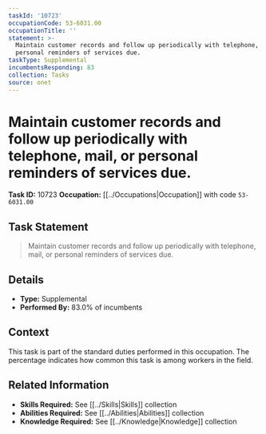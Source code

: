 ```yaml
---
taskId: '10723'
occupationCode: 53-6031.00
occupationTitle: ''
statement: >-
  Maintain customer records and follow up periodically with telephone, mail, or
  personal reminders of services due.
taskType: Supplemental
incumbentsResponding: 83
collection: Tasks
source: onet
---
```

# Maintain customer records and follow up periodically with telephone, mail, or personal reminders of services due.

**Task ID:** 10723
**Occupation:** [[../Occupations|Occupation]] with code `53-6031.00`

## Task Statement

> Maintain customer records and follow up periodically with telephone, mail, or personal reminders of services due.

## Details

- **Type:** Supplemental
- **Performed By:** 83.0% of incumbents

## Context

This task is part of the standard duties performed in this occupation. The percentage indicates how common this task is among workers in the field.

## Related Information

- **Skills Required:** See [[../Skills|Skills]] collection
- **Abilities Required:** See [[../Abilities|Abilities]] collection
- **Knowledge Required:** See [[../Knowledge|Knowledge]] collection
